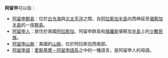 '''阿留申'''可以指：
*[[阿留申群島|阿留申群島]]：位於[[白令海|白令海]]與[[北太平洋|北太平洋]]之間，自[[阿拉斯加半島|阿拉斯加半島]]向西伸延至[[堪察加半島|堪察加半島]]的一座[[群島|群島]]。
*[[阿留申人|阿留申人]]：居住於美國[[阿拉斯加|阿拉斯加]]、阿留申群島和[[俄羅斯|俄羅斯]]堪察加[[半島|半島]]上的[[少數民族|少數民族]]。
*[[阿留申山脈|阿留申山脈]]：美國的[[山脈|山脈]]，位於阿拉斯加西南部。
*[[阿留申語|阿留申語]]：[[愛斯基摩－阿留申語系|愛斯基摩－阿留申語系]]之中的一種語言，是阿留申人的母語。

{{Disambiguation|cat=三字消歧義}}